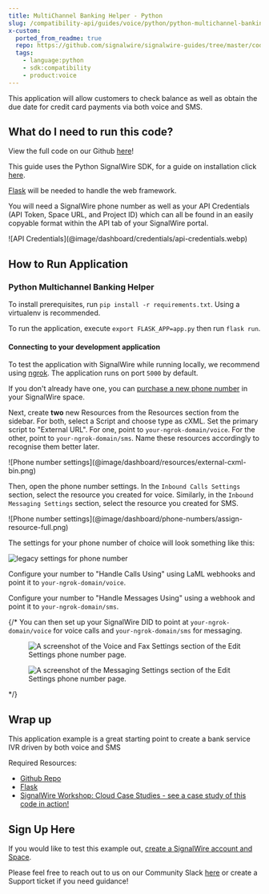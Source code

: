 ```yaml
---
title: MultiChannel Banking Helper - Python
slug: /compatibility-api/guides/voice/python/python-multichannel-banking-helper
x-custom:
  ported_from_readme: true
  repo: https://github.com/signalwire/signalwire-guides/tree/master/code/python_multichannel_ivr
  tags: 
    - language:python
    - sdk:compatibility
    - product:voice
---
```


This application will allow customers to check balance as well as obtain the due date for credit card payments via both voice and SMS.

What do I need to run this code?
--------------------------------

View the full code on our Github [here](https://github.com/signalwire/signalwire-guides/tree/master/code/python_multichannel_ivr)!

This guide uses the Python SignalWire SDK, for a guide on installation click [here](/compatibility-api/sdks).

[Flask](https://flask.palletsprojects.com/en/2.0.x/installation/#install-flask) will be needed to handle the web framework.

You will need a SignalWire phone number as well as your API Credentials (API Token, Space URL, and Project ID) which can all be found in an easily copyable format within the API tab of your SignalWire portal.

<Frame>
![API Credentials](@image/dashboard/credentials/api-credentials.webp)
</Frame>

How to Run Application
----------------------

### Python Multichannel Banking Helper

To install prerequisites, run `pip install -r requirements.txt`. Using a virtualenv is recommended.

To run the application, execute `export FLASK_APP=app.py` then run `flask run`.

#### Connecting to your development application

To test the application with SignalWire while running locally, we recommend using [ngrok](https://ngrok.com/).  The application runs on port `5000` by default.

If you don't already have one, you can [purchase a new phone number](/platform/phone-numbers/getting-started/buying-a-phone-number) in your SignalWire space.

Next, create **two** new Resources from the Resources section from the sidebar. For both, select a Script and choose type as cXML. 
Set the primary script to "External URL". For one, point to `your-ngrok-domain/voice`. For the other, point to `your-ngrok-domain/sms`. 
Name these resources accordingly to recognise them better later.

<Frame>
![Phone number settings](@image/dashboard/resources/external-cxml-bin.png)
</Frame>

Then, open the phone number settings. In the `Inbound Calls Settings` section, select the resource you created for voice. Similarly, in the `Inbound Messaging Settings` section, select the resource you created for SMS.

<Frame>
![Phone number settings](@image/dashboard/phone-numbers/assign-resource-full.png)
</Frame>


<NewLegacy />

<Accordion title="For Legacy UI">

The settings for your phone number of choice will look something like this:

![legacy settings for phone number](@image/dashboard/legacy/external-cxml-webhook.png)

Configure your number to "Handle Calls Using" using LaML webhooks and point it to `your-ngrok-domain/voice`.

Configure your number to "Handle Messages Using" using a webhook and point it to `your-ngrok-domain/sms`.

</Accordion>

{/* You can then set up your SignalWire DID to point at `your-ngrok-domain/voice` for voice calls and `your-ngrok-domain/sms` for messaging.

<figure>
  <img className="img-800" src={require("./054d587-voice_ngrok.webP").default} alt="A screenshot of the Voice and Fax Settings section of the Edit Settings phone number page." />
</figure>

<figure>
  <img className="img-800" src={require("./0e88490-sms_ngrok.webP").default} alt="A screenshot of the Messaging Settings section of the Edit Settings phone number page." />
</figure> */}

Wrap up
-------

This application example is a great starting point to create a bank service IVR driven by both voice and SMS

Required Resources:

- [Github Repo](https://github.com/signalwire/signalwire-guides/tree/master/code/python_multichannel_ivr)
- [Flask](https://flask.palletsprojects.com/en/2.0.x/installation/#install-flask)
- [SignalWire Workshop: Cloud Case Studies - see a case study of this code in action!](https://youtu.be/7tETDqrle7Y?t=1599)

Sign Up Here
------------

If you would like to test this example out, [create a SignalWire account and Space](https://m.signalwire.com/signups/new?s=1).

Please feel free to reach out to us on our Community Slack [here](http://signalwire.community/) or create a Support ticket if you need guidance!
